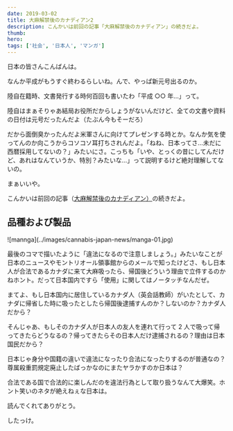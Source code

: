 ```yaml
---
date: 2019-03-02
title: 大麻解禁後のカナディアン2
description: こんかいは前回の記事「大麻解禁後のカナディアン」の続きだよ。
thumb:
hero:
tags: ['社会', '日本人', 'マンガ']
---
```


日本の皆さんこんばんは。

なんか平成がもうすぐ終わるらしいね。んで、やっぱ新元号出るのか。

陸自在籍時、文書発行する時何百回も書いたわ「平成 ○○ 年…」って。

陸自はまぁそりゃあ結局お役所だからしょうがないんだけど、全ての文書や資料の日付は元号だったんだよ（たぶん今もそーだろ）

だから面倒臭かったんだよ米軍さんに向けてプレゼンする時とか。なんか気を使ってんのか向こうからコソコソ耳打ちされんだよ。「ねね、日本ってさ…未だに西暦採用してないの？」みたいにさ。こっちも「いや、とっくの昔にしてんだけど、あれはなんていうか、特別？みたいな…」って説明するけど絶対理解してないの。

まぁいいや。

こんかいは前回の記事（[大麻解禁後のカナディアン）](../blog/cannabis '前回の記事')の続きだよ。

## 品種および製品

<div>![mannga](../images/cannabis-japan-news/manga-01.jpg)</div>

最後のコマで描いたように「違法になるので注意しましょう。」みたいなことが日本のニュースやモントリオール領事館からのメールで知ったけどさ、もし日本人が合法であるカナダに来て大麻吸ったら、帰国後どういう理由で立件するのかねホント。だって日本国内ですら「使用」に関してはノータッチなんだぜ。

まてよ、もし日本国内に居住しているカナダ人（英会話教師）がいたとして、カナダに帰省した時に吸ったとしたら帰国後逮捕すんのか？しないのか？カナダ人だから？

そんじゃあ、もしそのカナダ人が日本人の友人を連れて行って 2 人で吸って帰ってきたらどうなるの？帰ってきたらその日本人だけ逮捕されるの？理由は日本国民だから？

日本じゃ身分や国籍の違いで違法になったり合法になったりするのが普通なの？尊属殺重罰規定廃止したばっかなのにまたヤラかすのか日本は？

合法である国で合法的に楽しんだのを違法行為として取り扱うなんて大爆笑。ホント笑いのネタが絶えねぇな日本は。

読んでくれてありがとう。

したっけ。
